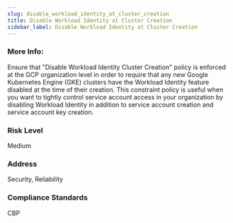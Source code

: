 ```yaml
---
slug: disable_workload_identity_at_cluster_creation
title: Disable Workload Identity at Cluster Creation
sidebar_label: Disable Workload Identity at Cluster Creation
---
```


### More Info:

Ensure that "Disable Workload Identity Cluster Creation" policy is enforced at the GCP organization level in order to require that any new Google Kubernetes Engine (GKE) clusters have the Workload Identity feature disabled at the time of their creation. This constraint policy is useful when you want to tightly control service account access in your organization by disabling Workload Identity in addition to service account creation and service account key creation.

### Risk Level

Medium

### Address

Security, Reliability

### Compliance Standards

CBP

